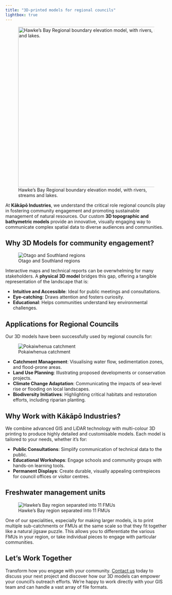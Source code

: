 ```yaml
---
title: "3D-printed models for regional councils"
lightbox: true
---
```


![Hawke's Bay Regional boundary elevation model, with rivers, streams and lakes.](images/hbrc.jpeg){fig-align="left" width="500"}

At **Kākāpō Industries**, we understand the critical role regional councils play in fostering community engagement and promoting sustainable management of natural resources. Our custom **3D topographic and bathymetric models** provide an innovative, visually engaging way to communicate complex spatial data to diverse audiences and communities.

## Why 3D Models for community engagement?

::: column-margin
![Otago and Southland regions](images/otago-southland.jpeg)
:::

Interactive maps and technical reports can be overwhelming for many stakeholders. A **physical 3D model** bridges this gap, offering a tangible representation of the landscape that is:  

- **Intuitive and Accessible**: Ideal for public meetings and consultations.  
- **Eye-catching**: Draws attention and fosters curiosity.  
- **Educational**: Helps communities understand key environmental challenges.  

## Applications for Regional Councils  

Our 3D models have been successfully used by regional councils for:  

::: column-margin
![Pokaiwhenua catchment](images/pokaiwhenua.jpeg)
:::

- **Catchment Management**: Visualising water flow, sedimentation zones, and flood-prone areas.  
- **Land Use Planning**: Illustrating proposed developments or conservation projects.  
- **Climate Change Adaptation**: Communicating the impacts of sea-level rise or flooding on local landscapes.  
- **Biodiversity Initiatives**: Highlighting critical habitats and restoration efforts, including riparian planting.  

## Why Work with Kākāpō Industries?  

We combine advanced GIS and LiDAR technology with multi-colour 3D printing to produce highly detailed and customisable models. Each model is tailored to your needs, whether it’s for:  

- **Public Consultations**: Simplify communication of technical data to the public.  
- **Educational Workshops**: Engage schools and community groups with hands-on learning tools.  
- **Permanent Displays**: Create durable, visually appealing centrepieces for council offices or visitor centres.  

## Freshwater management units

::: column-margin
![Hawke's Bay region separated into 11 FMUs](images/hbrc-pieces.jpeg)
:::

One of our specialities, especially for making larger models, is to print multiple sub-catchments or FMUs at the same scale so that they fit together like a natural jigsaw puzzle. This allows you to differentiate the various FMUs in your region, or take individual pieces to engage with particular communities. 


## Let’s Work Together  

Transform how you engage with your community. [Contact us](contact.qmd) today to discuss your next project and discover how our 3D models can empower your council’s outreach efforts. We're happy to work directly with your GIS team and can handle a vast array of file formats. 
